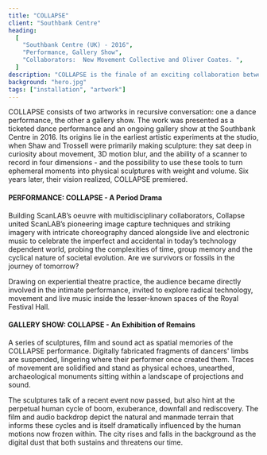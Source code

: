```yaml
---
title: "COLLAPSE"
client: "Southbank Centre"
heading:
  [
    "Southbank Centre (UK) - 2016",
    "Performance, Gallery Show",
    "Collaborators:  New Movement Collective and Oliver Coates. ",
  ]
description: "COLLAPSE is the finale of an exciting collaboration between ScanLAB Projects, dance company New Movement Collective"
background: "hero.jpg"
tags: ["installation", "artwork"]
---
```



COLLAPSE consists of two artworks in recursive conversation: one a dance performance, the other a gallery show. The work was presented as a ticketed dance performance and an ongoing gallery show at the Southbank Centre in 2016. Its origins lie in the earliest artistic experiments at the studio, when Shaw and Trossell were primarily making sculpture: they sat deep in curiosity about movement, 3D motion blur, and the ability of a scanner to record in four dimensions - and the possibility to use these tools to turn ephemeral moments into physical sculptures with weight and volume. Six years later, their vision realized, COLLAPSE premiered.

<ImageMagic href="collapse-01.jpg" caption="Zinc coated sculpture" />

#### PERFORMANCE: COLLAPSE - A Period Drama

Building ScanLAB’s oeuvre with multidisciplinary collaborators, Collapse united ScanLAB’s pioneering image capture techniques and striking imagery with intricate choreography danced alongside live and electronic music to celebrate the imperfect and accidental in today’s technology dependent world, probing the complexities of time, group memory and the cyclical nature of societal evolution. Are we survivors or fossils in the journey of tomorrow?

Drawing on experiential theatre practice, the audience became directly involved in the intimate performance, invited to explore radical technology, movement and live music inside the lesser-known spaces of the Royal Festival Hall.

#### GALLERY SHOW: COLLAPSE - An Exhibition of Remains

A series of sculptures, film and sound act as spatial memories of the COLLAPSE performance. Digitally fabricated fragments of dancers' limbs are suspended, lingering where their performer once created them. Traces of movement are solidified and stand as physical echoes, unearthed, archaeological monuments sitting within a landscape of projections and sound.

The sculptures talk of a recent event now passed, but also hint at the perpetual human cycle of boom, exuberance, downfall and rediscovery. The film and audio backdrop depict the natural and manmade terrain that informs these cycles and is itself dramatically influenced by the human motions now frozen within. The city rises and falls in the background as the digital dust that both sustains and threatens our time.

<ImageMagic
  href="collapse-02.jpg"
  caption="New Movement Collective perform COLLAPSE at the Southbank Centre, Aug 2016"
/>
<ImageMagic
  href="collapse-03.jpg"
  caption="New Movement Collective perform COLLAPSE at the Southbank Centre, Aug 2016"
/>
<ImageMagic href="collapse-04.jpg" caption="3D scan of dancers in motion" />

<ImageMagic
  href="collapse-05.jpg"
  caption="COLLAPSE: An Exhibition of Remains, Southbank Centre, Aug 2016"
/>

<ImageMagic href="collapse-06.jpg" />

<ImageMagic
  href="collapse-07.jpg"
  caption="COLLAPSE in performance at the Barbican Centre, 2014"
/>

